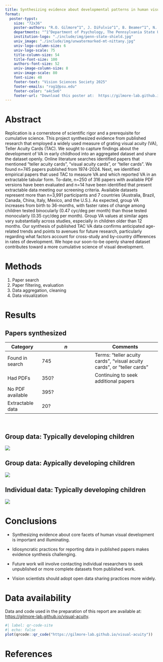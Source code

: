 ```yaml
---
title: Synthesizing evidence about developmental patterns in human visual acuity as measured by Teller Acuity Cards
format:
  poster-typst: 
    size: "72x36"
    poster-authors: "R.O. Gilmore^1^, J. DiFulvio^1^, B. Beamer^1^, N. Cruz^1^"
    departments: "^1^Department of Psychology, The Pennsylvania State University"
    institution-logo: "./include/img/penn-state-shield.jpg"
    univ_image: "./include/img/unwatermarked-mt-nittany.jpg"
    univ-logo-column-size: 6
    univ-logo-scale: 75
    title-column-size: 54
    title-font-size: 100
    authors-font-size: 52
    univ-image-column-size: 8
    univ-image-scale: 80
    font-size: 48
    footer-text: "Vision Sciences Society 2025"
    footer-emails: "rog1@psu.edu"
    footer-color: "a4c5e6"
    footer-url: "Download this poster at:  https://gilmore-lab.github.io"
---
```


# Abstract

Replication is a cornerstone of scientific rigor and a prerequisite for cumulative science. This project synthesized evidence from published research that employed a widely used measure of grating visual acuity (VA), Teller Acuity Cards (TAC). We sought to capture findings about the development of VA in early childhood into an aggregated dataset and share the dataset openly. Online literature searches identified papers that mentioned “teller acuity cards”, “visual acuity cards”, or “teller cards”. We found n=745 papers published from 1974-2024. Next, we identified empirical papers that used TAC to measure VA and which reported VA in an extractable tabular form. To-date, n=250 of 316 papers with available PDF versions have been evaluated and n=14 have been identified that present extractable data meeting our screening criteria. Available datasets represent more than n=3,991 participants and 7 countries (Australia, Brazil, Canada, China, Italy, Mexico, and the U.S.). As expected, group VA increases from birth to 36-months, with faster rates of change among children tested binocularly (0.47 cyc/deg per month) than those tested monocularly (0.35 cyc/deg per month). Group VA values at similar ages vary substantially across studies, especially in children older than 12 months. Our synthesis of published TAC VA data confirms anticipated age-related trends and points to avenues for future research, particularly regarding what factors account for cross-study and by-country differences in rates of development. We hope our soon-to-be openly shared dataset contributes toward a more cumulative science of visual development.

# Methods

1. Paper search
2. Paper filtering, evaluation
3. Data aggregation, cleaning
4. Data visualization

# Results

## Papers synthesized

| **Category** | *n*      | **Comments** |
|--------|------------|---------------|
| Found in search | 745 | Terms: “teller acuity cards”, “visual acuity cards”, or “teller cards” |
| Had PDFs | 350? | Continuing to seek additional papers |
| No PDF available | 395? | |
| Extractable data | 20? | |

\

## Group data: Typically developing children

![](https://gilmore-lab.github.io/visual-acuity/vss-2025-submitted_files/figure-html/fig-typical-group-by-age-1.png)

## Group data: Aypically developing children

![](https://gilmore-lab.github.io/visual-acuity/vss-2025-submitted_files/figure-html/fig-atypical-group-by-age-1.png)

## Individual data: Typically developing children

![](https://gilmore-lab.github.io/visual-acuity/vss-2025-submitted_files/figure-html/fig-typical-indiv-by-age-1.png)

# Conclusions

::: {.block fill="luma(210)" inset="25pt" radius="15pt" stroke="5pt + blue"}

- Synthesizing evidence about core facets of human visual development is important and illuminating.

- Idiosyncratic practices for reporting data in published papers makes evidence synthesis challenging.

- Future work will involve contacting individual researchers to seek unpublished or more complete datasets from published work.

- Vision scientists should adopt open data sharing practices more widely.
:::

# Data availability

Data and code used in the preparation of this report are available at: <https://gilmore-lab.github.io/visual-acuity>.

```r
#| label: qr-code-site
#| echo: false
plot(qrcode::qr_code("https://gilmore-lab.github.io/visual-acuity"))
```

# References

